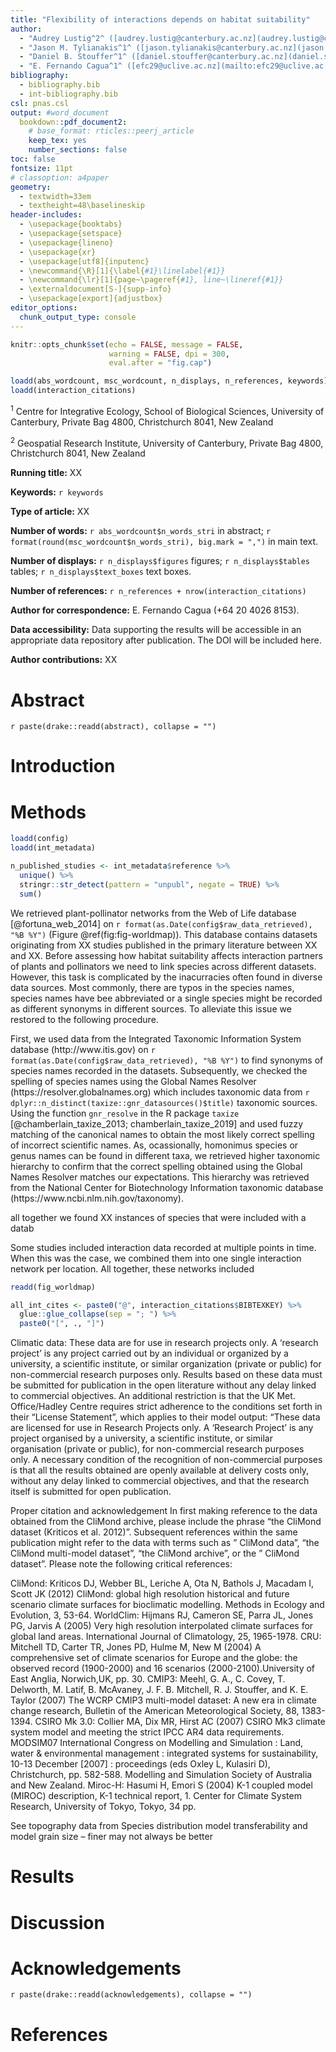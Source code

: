 ```yaml
---
title: "Flexibility of interactions depends on habitat suitability"
author: 
  - "Audrey Lustig^2^ ([audrey.lustig@canterbury.ac.nz](audrey.lustig@canterbury.ac.nz))"
  - "Jason M. Tylianakis^1^ ([jason.tylianakis@canterbury.ac.nz](jason.tylianakis@canterbury.ac.nz))"
  - "Daniel B. Stouffer^1^ ([daniel.stouffer@canterbury.ac.nz](daniel.stouffer@canterbury.ac.nz))"
  - "E. Fernando Cagua^1^ ([efc29@uclive.ac.nz](mailto:efc29@uclive.ac.nz))"
bibliography: 
  - bibliography.bib
  - int-bibliography.bib
csl: pnas.csl
output: #word_document
  bookdown::pdf_document2:
    # base_format: rticles::peerj_article
    keep_tex: yes
    number_sections: false
toc: false
fontsize: 11pt
# classoption: a4paper
geometry: 
  - textwidth=33em
  - textheight=48\baselineskip
header-includes:
  - \usepackage{booktabs}
  - \usepackage{setspace}
  - \usepackage{lineno}
  - \usepackage{xr}
  - \usepackage[utf8]{inputenc}
  - \newcommand{\R}[1]{\label{#1}\linelabel{#1}}
  - \newcommand{\lr}[1]{page~\pageref{#1}, line~\lineref{#1}}
  - \externaldocument[S-]{supp-info}
  - \usepackage[export]{adjustbox}
editor_options: 
  chunk_output_type: console
---
```


\linenumbers
\doublespacing

```r
knitr::opts_chunk$set(echo = FALSE, message = FALSE, 
                      warning = FALSE, dpi = 300, 
                      eval.after = "fig.cap")

loadd(abs_wordcount, msc_wordcount, n_displays, n_references, keywords)
loadd(interaction_citations)
```
 
^1^ Centre for Integrative Ecology, School of Biological Sciences, University of Canterbury, Private Bag 4800, Christchurch 8041, New Zealand

^2^ Geospatial Research Institute, University of Canterbury, Private Bag 4800, Christchurch 8041, New Zealand

**Running title:** XX

**Keywords:** `r keywords`

**Type of article:** XX

**Number of words:** `r abs_wordcount$n_words_stri` in abstract; `r format(round(msc_wordcount$n_words_stri), big.mark = ",")` in main text.

**Number of displays:** `r n_displays$figures` figures; `r n_displays$tables` tables; `r n_displays$text_boxes` text boxes.

**Number of references:** `r n_references + nrow(interaction_citations)`

**Author for correspondence:** E. Fernando Cagua (+64 20 4026 8153).

**Data accessibility:** Data supporting the results will be accessible in an appropriate data repository after publication. The DOI will be included here.

**Author contributions:** XX

\clearpage

# Abstract

`r paste(drake::readd(abstract), collapse = "")`

\clearpage

# Introduction

# Methods

```r
loadd(config)
loadd(int_metadata)

n_published_studies <- int_metadata$reference %>%
  unique() %>%
  stringr::str_detect(pattern = "unpubl", negate = TRUE) %>%
  sum()

```

We retrieved plant-pollinator networks from the Web of Life database [@fortuna_web_2014] on `r format(as.Date(config$raw_data_retrieved), "%B %Y")` (Figure \@ref(fig:fig-worldmap)). 
This database contains datasets originating from XX studies published in the primary literature between XX and XX. 
Before assessing how habitat suitability affects interaction partners of plants and pollinators we need to link species across different datasets. 
However, this task is complicated by the inacurracies often found in diverse data sources. 
Most commonly, there are typos in the species names, species names have bee abbreviated or a single species might be recorded as different synonyms in different sources. 
To alleviate this issue we restored to the following procedure. 

First, we used data from the Integrated Taxonomic Information System database (http://www.itis.gov) on `r format(as.Date(config$raw_data_retrieved), "%B %Y")` to find synonyms of species names recorded in the datasets. 
Subsequently, we checked the spelling of species names using the Global Names Resolver (https://resolver.globalnames.org) which includes taxonomic data from `r dplyr::n_distinct(taxize::gnr_datasources()$title)` taxonomic sources. 
Using the function `gnr_resolve` in the R package `taxize` [@chamberlain_taxize_2013; chamberlain_taxize_2019] and used fuzzy matching of the canonical names to obtain the most likely correct spelling of incorrect scientific names. 
As, ocassionally, homonimus species or genus names can be found in different taxa, we retrieved higher taxonomic hierarchy to confirm that the correct spelling obtained using the Global Names Resolver matches our expectations. 
This hierarchy was retrieved from the National Center for Biotechnology Information taxonomic database (https://www.ncbi.nlm.nih.gov/taxonomy). 

all together we found XX instances of species that were included with a datab

Some studies included interaction data recorded at multiple points in time. 
When this was the case, we combined them into one single interaction network per location. 
All together, these networks included 

```r
readd(fig_worldmap)

all_int_cites <- paste0("@", interaction_citations$BIBTEXKEY) %>%
  glue::glue_collapse(sep = "; ") %>%
  paste0("[", ., "]")

```

Climatic data: 
These data are for use in research projects only. A 'research project' is any project carried out by an individual or organized by a university, a scientific institute, or similar organization (private or public) for non-commercial research purposes only. Results based on these data must be submitted for publication in the open literature without any delay linked to commercial objectives. An additional restriction is that the UK Met. Office/Hadley Centre requires strict adherence to the conditions set forth in their "License Statement", which applies to their model output: "These data are licensed for use in Research Projects only. A 'Research Project' is any project organised by a university, a scientific institute, or similar organisation (private or public), for non-commercial research purposes only. A necessary condition of the recognition of non-commercial purposes is that all the results obtained are openly available at delivery costs only, without any delay linked to commercial objectives, and that the research itself is submitted for open publication.

Proper citation and acknowledgement
In first making reference to the data obtained from the CliMond archive, please include the phrase "the CliMond dataset (Kriticos et al. 2012)". Subsequent references within the same publication might refer to the data with terms such as " CliMond data", "the CliMond multi-model dataset", "the CliMond archive", or the " CliMond dataset". Please note the following critical references:

CliMond:
Kriticos DJ, Webber BL, Leriche A, Ota N, Bathols J, Macadam I, Scott JK (2012) CliMond: global high resolution historical and future scenario climate surfaces for bioclimatic modelling. Methods in Ecology and Evolution, 3, 53-64. 
WorldClim:
Hijmans RJ, Cameron SE, Parra JL, Jones PG, Jarvis A (2005) Very high resolution interpolated climate surfaces for global land areas. International Journal of Climatology, 25, 1965-1978. 
CRU:
Mitchell TD, Carter TR, Jones PD, Hulme M, New M (2004) A comprehensive set of climate scenarios for Europe and the globe: the observed record (1900-2000) and 16 scenarios (2000-2100).University of East Anglia, Norwich,UK, pp. 30. 
CMIP3:
Meehl, G. A., C. Covey, T. Delworth, M. Latif, B. McAvaney, J. F. B. Mitchell, R. J. Stouffer, and K. E. Taylor (2007) The WCRP CMIP3 multi-model dataset: A new era in climate change research, Bulletin of the American Meteorological Society, 88, 1383-1394. 
CSIRO Mk 3.0:
Collier MA, Dix MR, Hirst AC (2007) CSIRO Mk3 climate system model and meeting the strict IPCC AR4 data requirements. MODSIM07 International Congress on Modelling and Simulation : Land, water & environmental management : integrated systems for sustainability, 10-13 December [2007] : proceedings (eds Oxley L, Kulasiri D), Christchurch, pp. 582-588. Modelling and Simulation Society of Australia and New Zealand. 
Miroc-H:
Hasumi H, Emori S (2004) K-1 coupled model (MIROC) description, K-1 technical report, 1. Center for Climate System Research, University of Tokyo, Tokyo, 34 pp.


See topography data from Species distribution model transferability and model grain size – finer may not always be better

# Results

# Discussion 

# Acknowledgements

`r paste(drake::readd(acknowledgements), collapse = "")`

# References
